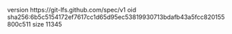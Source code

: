 version https://git-lfs.github.com/spec/v1
oid sha256:6b5c5154172ef7617cc1d65d95ec53819930713bdafb43a5fcc820155800c511
size 11345
